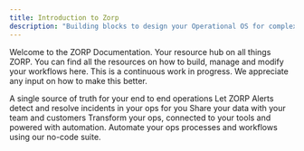 ```yaml
---
title: Introduction to Zorp
description: "Building blocks to design your Operational OS for complex on ground and desk operations."
---
```


Welcome to the ZORP Documentation. Your resource hub on all things ZORP. You can find all the resources on how to build, manage and modify your workflows here. This is a continuous work in progress. We appreciate any input on how to make this better.

<CardGroup cols={2}>
  <Card title="Tables" icon="palette" href="tables/acl">
    A single source of truth for your end to end operations
  </Card>
  <Card
    title="Alerts & Monitoring"
    icon="code"
    href="https://mintlify.com/docs/api-playground/openapi"
  >
    Let ZORP Alerts detect and resolve incidents in your ops for you
  </Card>
  <Card
    title="Sharing an Permissions"
    icon="screwdriver-wrench"
    href="https://mintlify.com/docs/components/accordion"
  >
    Share your data with your team and customers
  </Card>
  <Card
    title="No-Code Ops Apps"
    icon="screwdriver-wrench"
    href="https://mintlify.com/docs/components/accordion"
  >
     Transform your ops, connected to your tools and powered with automation.
  </Card>
  <Card
    title="Workflows & Process Automation"
    icon="stars"
    href="https://mintlify.com/customers"
  >
    Automate your ops processes and workflows using our no-code suite.
  </Card>
</CardGroup>
